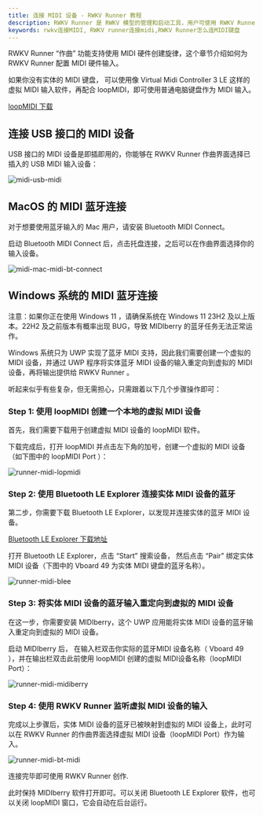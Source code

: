 ```yaml
---
title: 连接 MIDI 设备 - RWKV Runner 教程
description: RWKV Runner 是 RWKV 模型的管理和启动工具，用户可使用 RWKV Runner 轻松运行本地 RWKV 模型，体验聊天、写作、作曲交互等 AI 功能。
keywords: rwkv连接MIDI, RWKV runner连接midi,RWKV Runner怎么连MIDI键盘
---
```





RWKV Runner “作曲” 功能支持使用 MIDI 硬件创建旋律，这个章节介绍如何为 RWKV Runner 配置 MIDI 硬件输入。

如果你没有实体的 MIDI 键盘， 可以使用像 Virtual Midi Controller 3 LE 这样的虚拟 MIDI 输入软件，再配合 loopMIDI，即可使用普通电脑键盘作为 MIDI 输入。

[loopMIDI 下载](https://www.tobias-erichsen.de/wp-content/uploads/2020/01/loopMIDISetup_1_0_16_27.zip)


## 连接 USB 接口的 MIDI 设备

USB 接口的 MIDI 设备是即插即用的，你能够在 RWKV Runner 作曲界面选择已插入的 USB MIDI 输入设备：

![midi-usb-midi](./imgs/runner-midi-usb-midi.png)

## MacOS 的 MIDI 蓝牙连接

对于想要使用蓝牙输入的 Mac 用户，请安装 Bluetooth MIDI Connect。

启动 Bluetooth MIDI Connect 后，点击托盘连接，之后可以在作曲界面选择你的输入设备。

![midi-mac-midi-bt-connect](./imgs/runner-midi-mac-midi-bt-connect.png)

## Windows 系统的 MIDI 蓝牙连接

<Callout type="warning" emoji="⚠️">
注意：如果你正在使用 Windows 11 ，请确保系统在 Windows 11 23H2 及以上版本。22H2 及之前版本有概率出现 BUG，导致 MIDIberry 的蓝牙任务无法正常运作。
</Callout>

Windows 系统只为 UWP 实现了蓝牙 MIDI 支持，因此我们需要创建一个虚拟的 MIDI 设备，并通过 UWP 程序将实体蓝牙 MIDI 设备的输入重定向到虚拟的 MIDI 设备，再将输出提供给 RWKV Runner 。

听起来似乎有些复杂，但无需担心，只需跟着以下几个步骤操作即可：

<Steps>

### Step 1: 使用 loopMIDI 创建一个本地的虚拟 MIDI 设备

首先，我们需要下载用于创建虚拟 MIDI 设备的 loopMIDI 软件。

下载完成后，打开 loopMIDI 并点击左下角的加号，创建一个虚拟的 MIDI 设备（如下图中的 loopMIDI Port ）：

![runner-midi-lopmidi](./imgs/runner-midi-lopmidi.png)

### Step 2: 使用 Bluetooth LE Explorer 连接实体 MIDI 设备的蓝牙

第二步，你需要下载 Bluetooth LE Explorer，以发现并连接实体的蓝牙 MIDI 设备。

[Bluetooth LE Explorer 下载地址](https://apps.microsoft.com/detail/9N0ZTKF1QD98)

打开 Bluetooth LE Explorer，点击 “Start” 搜索设备， 然后点击 “Pair” 绑定实体 MIDI 设备（下图中的 Vboard 49 为实体 MIDI 键盘的蓝牙名称）。

![runner-midi-blee](./imgs/runner-midi-blee.png)

### Step 3: 将实体 MIDI 设备的蓝牙输入重定向到虚拟的 MIDI 设备
 
在这一步，你需要安装 MIDIberry，这个 UWP 应用能将实体 MIDI 设备的蓝牙输入重定向到虚拟的 MIDI 设备。

启动 MIDIberry 后， 在输入栏双击你实际的蓝牙MIDI 设备名称（ Vboard 49 ），并在输出栏双击此前使用 loopMIDI 创建的虚拟 MIDI设备名称（loopMIDI Port）：

![runner-midi-midiberry](./imgs/runner-midi-midiberry.png)

### Step 4: 使用 RWKV Runner 监听虚拟 MIDI 设备的输入

完成以上步骤后，实体 MIDI 设备的蓝牙已被映射到虚拟的 MIDI 设备上，此时可以在 RWKV Runner 的作曲界面选择虚拟 MIDI 设备（loopMIDI Port）作为输入。

![runner-midi-bt-midi](./imgs/runner-midi-bt-midi.png)

连接完毕即可使用 RWKV Runner 创作.

</Steps>

<Callout emoji="💡">
此时保持 MIDIberry 软件打开即可。可以关闭 Bluetooth LE Explorer 软件，也可以关闭 loopMIDI 窗口，它会自动在后台运行。
</Callout>
